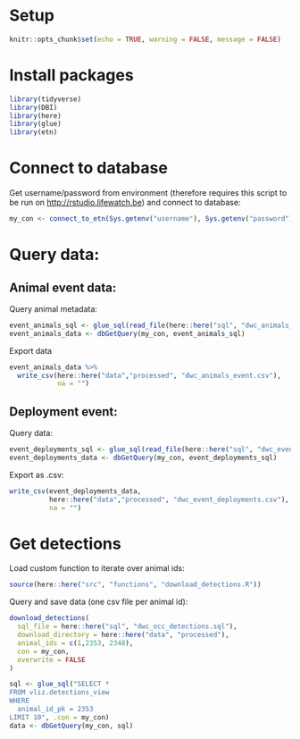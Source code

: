 
# Setup 

```r
knitr::opts_chunk$set(echo = TRUE, warning = FALSE, message = FALSE)
```

# Install packages

```r
library(tidyverse)
library(DBI)
library(here)
library(glue)
library(etn)
```

# Connect to database

Get username/password from environment (therefore requires this script to be run on <http://rstudio.lifewatch.be>) and connect to database:

```r
my_con <- connect_to_etn(Sys.getenv("username"), Sys.getenv("password"))
```

# Query data:

## Animal event data:

Query animal metadata:

```r
event_animals_sql <- glue_sql(read_file(here::here("sql", "dwc_animals_event.sql")), .con = my_con)
event_animals_data <- dbGetQuery(my_con, event_animals_sql)
```

Export data

```r
event_animals_data %>% 
  write_csv(here::here("data","processed", "dwc_animals_event.csv"),
            na = "")
```


##  Deployment event:

Query data:

```r
event_deployments_sql <- glue_sql(read_file(here::here("sql", "dwc_event_deployments.sql")), .con = my_con)
event_deployments_data <- dbGetQuery(my_con, event_deployments_sql)
```

Export as .csv:

```r
write_csv(event_deployments_data,
          here::here("data","processed", "dwc_event_deployments.csv"),
          na = "")
```


# Get detections

Load custom function to iterate over animal ids:

```r
source(here::here("src", "functions", "download_detections.R"))
```

Query and save data (one csv file per animal id):

```r
download_detections(
  sql_file = here::here("sql", "dwc_occ_detections.sql"),
  download_directory = here::here("data", "processed"),
  animal_ids = c(1,2353, 2348),
  con = my_con,
  overwrite = FALSE
)
```

```r

sql <- glue_sql("SELECT *
FROM vliz.detections_view
WHERE
  animal_id_pk = 2353
LIMIT 10", .con = my_con)
data <- dbGetQuery(my_con, sql)
```

